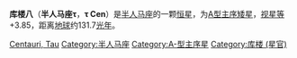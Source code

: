 {{Starbox begin |
| name=库楼八
}}
{{Starbox observe
| epoch=[[J2000.0|J2000.0]]
| constell=[[半人马座|半人马座]]
| 星官=[[:Category:库楼_(星官)|库楼]] （[[角宿|角宿]]）
| ra=12<sup>h</sup>37<sup>m</sup>42.2<sup>s</sup>
| dec=−48°32′28″
| appmag_v=+3.85
}}
{{Starbox character
| class=A2V
| b-v=+0.05
| u-b=+0.03
| variable=none
}}
{{Starbox astrometry
| radial_v=+5
| prop_mo_ra=−186.61
| prop_mo_dec=−6.45
| absmag_v=+0.82
| parallax=24.77
| p_error=0.69
| dist_ly=131.7
| dist_pc=40.4
}}
{{Starbox catalog
| names=[[Harvard_Revised_catalogue|HR]] 4802, [[Henry_Draper_Catalogue|HD]] 109787, [[Cordoba_Durchmusterung|CD]]−47°7745, [[Hipparcos_catalogue|HIP]] 61622, [[Smithsonian_Astrophysical_Observatory_catalogue|SAO]] 223560, GC 17194}}
{{Starbox reference
| Simbad=HD+109787
}}
{{Starbox end}}

'''库楼八'''（'''半人马座τ'''，'''τ Cen'''）是[[半人马座|半人马座]]的一颗[[恒星|恒星]]，为[[恒星分类|A型]][[主序星|主序矮星]]，[[视星等|视星等]]+3.85，距离[[地球|地球]]约131.7[[光年|光年]]。

{{Stars of Centaurus}}
{{星官|库楼|10|1}}
[[Category:拜耳天体|Centauri, Tau]]
[[Category:半人马座|Category:半人马座]]
[[Category:A-型主序星|Category:A-型主序星]]
[[Category:库楼_(星官)|Category:库楼 (星官)]]

{{Main-star-stub}}